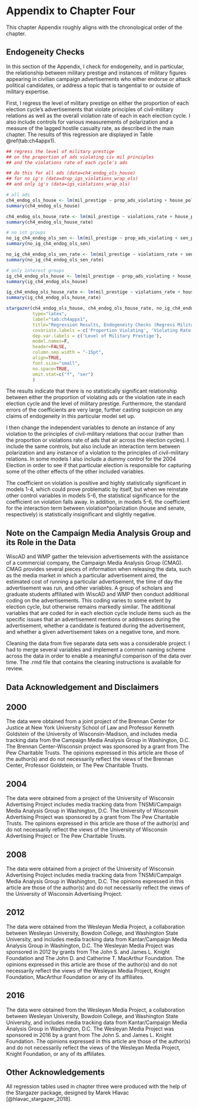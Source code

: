 \newpage

# Appendix to Chapter Four

This chapter Appendix roughly aligns with the chronological order of the chapter.   

## Endogeneity Checks

In this section of the Appendix, I check for endogeneity, and in particular, the relationship between military prestige and instances of military figures appearing in civilian campaign advertisements who either endorse or attack political candidates, or address a topic that is tangential to or outside of military expertise. 

First, I regress the level of military prestige on either the proportion of each election cycle's advertisements that violate principles of civil-military relations as well as the overall violation rate of each in each election cycle. I also include controls for various measurements of polarization and a measure of the lagged hostile casualty rate, as described in the main chapter. The results of this regression are displayed in Table \@ref(tab:ch4appx1). 

```r
## regress the level of military prestige
## on the proportion of ads violating civ mil principles
## and the violations rate of each cycle's ads

## do this for all ads (data=ch4_endog_ols_house)
## for no ig's (data=drop_igs_violations_wrap_ols)
## and only ig's (data=igs_violations_wrap_ols)

# all ads
ch4_endog_ols_house <- lm(mil_prestige ~ prop_ads_violating + house_polar + HostCasRateLagged, data=reg_df_ch4_ols)
summary(ch4_endog_ols_house)

ch4_endog_ols_house_rate <- lm(mil_prestige ~ violations_rate + house_polar + HostCasRateLagged, data=reg_df_ch4_ols)
summary(ch4_endog_ols_house_rate)

# no int groups
no_ig_ch4_endog_ols_sen <- lm(mil_prestige ~ prop_ads_violating + sen_polar + HostCasRateLagged, data=drop_igs_violations_wrap_ols)
summary(no_ig_ch4_endog_ols_sen)

no_ig_ch4_endog_ols_sen_rate <- lm(mil_prestige ~ violations_rate + sen_polar + HostCasRateLagged, data=drop_igs_violations_wrap_ols)
summary(no_ig_ch4_endog_ols_sen_rate)

# only interest groups
ig_ch4_endog_ols_house <- lm(mil_prestige ~ prop_ads_violating + house_polar + HostCasRateLagged, data=igs_violations_wrap_ols)
summary(ig_ch4_endog_ols_house)

ig_ch4_endog_ols_house_rate <- lm(mil_prestige ~ violations_rate + house_polar + HostCasRateLagged, data=igs_violations_wrap_ols)
summary(ig_ch4_endog_ols_house_rate)

```

\singlespace
```r
stargazer(ch4_endog_ols_house, ch4_endog_ols_house_rate, no_ig_ch4_endog_ols_sen, no_ig_ch4_endog_ols_sen_rate, ig_ch4_endog_ols_house, ig_ch4_endog_ols_house_rate,
          type="latex",
          label="tab:ch4appx1",
          title="Regression Results, Endogeneity Checks (Regress Military Prestige on the Proportion or Rate of Ads Violating Principles of Civil-Military Relations in Each Election Cycle)", 
          covariate.labels = c('Proportion Violating', 'Violating Rate', 'House Polarization', 'Senate Polarization', 'Casualty Rate (lagged)'),
          dep.var.labels = c('Level of Military Prestige'),
          model.names=F,
          header=FALSE,
          column.sep.width = "-15pt",
          align=TRUE,
          font.size="small",
          no.space=TRUE,
          omit.stat=c("f", "ser")
          )
```
\doublespace

The results indicate that there is no statistically significant relationship between either the proportion of violating ads or the violation rate in each election cycle and the level of military prestige. Furthermore, the standard errors of the coefficients are very large, further casting suspicion on any claims of endogeneity in this particular model set up. 

I then change the independent variables to denote an instance of any violation to the principles of civil-military relations that occur (rather than the proportion or violations rate of ads that air across the election cycles). I include the same controls, but also include an interaction term between polarization and any instance of a violation to the principles of civil-military relations. In some models I also include a dummy control for the 2004 Election in order to see if that particular election is responsible for capturing some of the other effects of the other included variables. 

The coefficient on violation is positive and highly statistically significant in models 1-4, which could prove problematic by itself, but when we reinstate other control variables in models 5-6, the statistical significance for the coefficient on violation falls away. In addition, in models 5-6, the coefficient for the interaction term between violation*polarization (house and senate, respectively) is statistically insignificant and slightly negative. 

## Note on the Campaign Media Analysis Group and its Role in the Data

WiscAD and WMP gather the television advertisements with the assistance of a commercial company, the Campaign Media Analysis Group (CMAG). CMAG provides several pieces of information when releasing the data, such as the media market in which a particular advertisement aired, the estimated cost of running a particular advertisement, the time of day the advertisement was run, and other variables. A group of scholars and graduate students affiliated with WiscAD and WMP then conduct additional coding on the advertisements. This coding varies to some extent by election cycle, but otherwise remains markedly similar. The additional variables that are coded for in each election cycle include items such as the specific issues that an advertisement mentions or addresses during the advertisement, whether a candidate is featured during the advertisement, and whether a given advertisement takes on a negative tone, and more. 

Cleaning the data from five separate data sets was a considerable project. I had to merge several variables and implement a common naming scheme across the data in order to enable a meaningful comparison of the data over time. The .rmd file that contains the cleaning instructions is available for review. 

## Data Acknowledgement and Disclaimers 

## 2000

The data were obtained from a joint project of the Brennan Center for Justice at New York University School of Law and Professor Kenneth Goldstein of the University of Wisconsin-Madison, and includes media tracking data from the Campaign Media Analysis Group in Washington, D.C. The Brennan Center-Wisconsin project was sponsored by a grant from The Pew Charitable Trusts. The opinions expressed in this article are those of the author(s) and do not necessarily reflect the views of the Brennan Center, Professor Goldstein, or The Pew Charitable Trusts.

## 2004

The data were obtained from a project of the University of Wisconsin Advertising Project includes media tracking data from TNSMI/Campaign Media Analysis Group in Washington, D.C. The University of Wisconsin Advertising Project was sponsored by a grant from The Pew Charitable Trusts. The opinions expressed in this article are those of the author(s) and do not necessarily reflect the views of the University of Wisconsin Advertising Project or The Pew Charitable Trusts.

## 2008

The data were obtained from a project of the University of Wisconsin Advertising Project includes media tracking data from TNSMI/Campaign Media Analysis Group in Washington, D.C. The opinions expressed in this article are those of the author(s) and do not necessarily reflect the views of the University of Wisconsin Advertising Project.

## 2012

The data were obtained from the Wesleyan Media Project, a collaboration between Wesleyan University, Bowdoin College, and Washington State University, and includes media tracking data from Kantar/Campaign Media Analysis Group in Washington, D.C. The Wesleyan Media Project was sponsored in 2012 by grants from The John S. and James L. Knight Foundation and The John D. and Catherine T. MacArthur Foundation. The opinions expressed in this article are those of the author(s) and do not necessarily reflect the views of the Wesleyan Media Project, Knight Foundation, MacArthur Foundation or any of its affiliates.

## 2016

The data were obtained from the Wesleyan Media Project, a collaboration between Wesleyan University, Bowdoin College, and Washington State University, and includes media tracking data from Kantar/Campaign Media Analysis Group in Washington, D.C. The Wesleyan Media Project was sponsored in 2016 by a grant from The John S. and James L. Knight Foundation. The opinions expressed in this article are those of the author(s) and do not necessarily reflect the views of the Wesleyan Media Project, Knight Foundation, or any of its affiliates.

## Other Acknowledgements

All regression tables used in chapter three were produced with the help of the Stargazer package, designed by Marek Hlavac [@hlavac_stargazer_2018].

\pagebreak
\singlespace